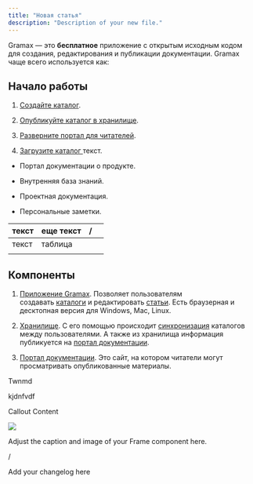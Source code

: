 ```yaml
---
title: "Новая статья"
description: "Description of your new file."
---
```


Gramax — это **бесплатное** приложение с открытым исходным кодом для создания, редактирования и публикации документации. Gramax чаще всего используется как:

## Начало работы[](https://gram.ax/resources/docs#%D0%BD%D0%B0%D1%87%D0%B0%D0%BB%D0%BE-%D1%80%D0%B0%D0%B1%D0%BE%D1%82%D1%8B)

1. [Создайте каталог](https://gram.ax/resources/docs/quick-start/create-catalog).

2. [Опубликуйте каталог в хранилище](https://gram.ax/resources/docs/quick-start/publish-repository).

3. [Разверните портал для читателей](https://gram.ax/resources/docs/quick-start/own-server).

4. [Загрузите каталог ](https://gram.ax/resources/docs/quick-start/add-catalog-to-docportal)текст.

* Портал документации о продукте.

* Внутренняя база знаний.

* Проектная документация.

* Персональные заметки.

| текст | еще текст | / |   |
| ----- | --------- | - | - |
| текст | таблица   |   |   |
|       |           |   |   |

## Компоненты[](https://gram.ax/resources/docs#%D0%BA%D0%BE%D0%BC%D0%BF%D0%BE%D0%BD%D0%B5%D0%BD%D1%82%D1%8B)

1. [Приложение Gramax](https://gram.ax/resources/docs/app). Позволяет пользователям создавать [каталоги](https://gram.ax/resources/docs/catalog) и редактировать [статьи](https://gram.ax/resources/docs/article). Есть браузерная и десктопная версия для Windows, Mac, Linux.

2. [Хранилище](https://gram.ax/resources/docs/storage). С его помощью происходит [синхронизация](https://gram.ax/resources/docs/collaboration) каталогов между пользователями. А также из хранилища информация публикуется на [портал документации](https://gram.ax/resources/docs/doc-portal).

3. [Портал документации](https://gram.ax/resources/docs/doc-portal). Это сайт, на котором читатели могут просматривать опубликованные материалы.

<Info>
  Twnmd

  kjdnfvdf
</Info>

<Tip>
  Callout Content
</Tip>

![](blob:https://gram.ax/81fc91f2-425a-4fa7-af92-a1ef3ce05d6c)

<Frame as="div">
  Adjust the caption and image of your Frame component here.
</Frame>

/

<Update label="01/14/2025" description="version 1.0">
  Add your changelog here
</Update>